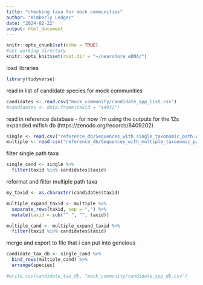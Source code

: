 ```yaml
---
title: "checking taxa for mock communities"
author: "Kimberly Ledger"
date: "2024-02-22"
output: html_document
---
```



```r
knitr::opts_chunk$set(echo = TRUE)
#set working directory 
knitr::opts_knit$set(root.dir = "~/nearshore_eDNA/")
```


load libraries    
```r
library(tidyverse)
```


read in list of candidate species for mock communities 
```r
candidates <- read.csv("mock_community/candidate_spp_list.csv")
#candidates <- data.frame(taxid = "44932")
```

read in reference database - for now i'm using the outputs for the 12s expanded mifish db (https://zenodo.org/records/8409202)
```r
single <- read.csv("reference_db/Sequences_with_single_taxonomic_path.csv")
multiple <- read.csv("reference_db/Sequences_with_multiple_taxonomic_paths.csv")
```

filter single path taxa
```r
single_cand <- single %>%
  filter(taxid %in% candidates$taxid)
```

reformat and filter multiple path taxa
```r
my_taxid <- as.character(candidates$taxid)

multiple_expand_taxid <- multiple %>%
  separate_rows(taxid, sep = ",") %>%
  mutate(taxid = sub("^ ", "", taxid))

multiple_cand <- multiple_expand_taxid %>%
  filter(taxid %in% candidates$taxid)
```

merge and export to file that i can put into geneious 
```r
candidate_tax_db <- single_cand %>%
  bind_rows(multiple_cand) %>%
  arrange(species)

#write.csv(candidate_tax_db, "mock_community/candidate_spp_db.csv")
```



